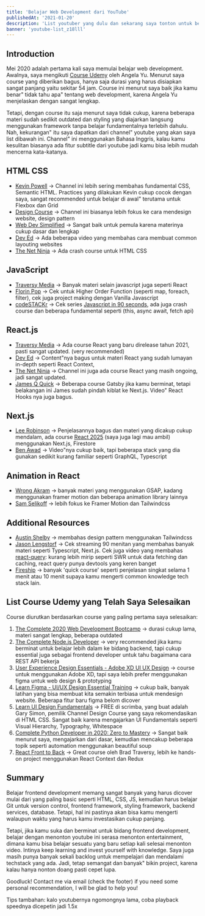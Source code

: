 ```yaml
---
title: 'Belajar Web Development dari YouTube'
publishedAt: '2021-01-20'
description: 'List youtuber yang dulu dan sekarang saya tonton untuk belajar membuat website.'
banner: 'youtube-list_z18lll'
---
```


## Introduction

Mei 2020 adalah pertama kali saya memulai belajar web development. Awalnya, saya mengikuti [Course Udemy](https://www.udemy.com/course/the-complete-web-development-bootcamp/) oleh Angela Yu. Menurut saya course yang diberikan bagus, hanya saja durasi yang harus disiapkan sangat panjang yaitu sekitar 54 jam. Course ini menurut saya baik jika kamu benar" tidak tahu apa" tentang web development, karena Angela Yu menjelaskan dengan sangat lengkap.

Tetapi, dengan course itu saja menurut saya tidak cukup, karena beberapa materi sudah sedikit outdated dan styling yang diajarkan langsung menggunakan framework tanpa belajar fundamentalnya terlebih dahulu. Nah, kekurangan" itu saya dapatkan dari channel" youtube yang akan saya list dibawah ini. Channel" ini menggunakan Bahasa Inggris, kalau kamu kesulitan biasanya ada fitur subtitle dari youtube jadi kamu bisa lebih mudah mencerna kata-katanya.

## HTML CSS

- [Kevin Powell](https://www.youtube.com/channel/UCJZv4d5rbIKd4QHMPkcABCw) → Channel ini lebih sering membahas fundamental CSS, Semantic HTML. Practices yang dilakukan Kevin cukup cocok dengan saya, sangat recommended untuk belajar di awal" terutama untuk Flexbox dan Grid
- [Design Course](https://www.youtube.com/channel/UCVyRiMvfUNMA1UPlDPzG5Ow) → Channel ini biasanya lebih fokus ke cara mendesign website, design pattern
- [Web Dev Simplified](https://www.youtube.com/channel/UCFbNIlppjAuEX4znoulh0Cw) → Sangat baik untuk pemula karena materinya cukup dasar dan lengkap
- [Dev Ed](https://www.youtube.com/c/DevEd/videos) → Ada beberapa video yang membahas cara membuat common layouting websites
- [The Net Ninja](https://www.youtube.com/c/TheNetNinja/featured) → Ada crash course untuk HTML CSS

## JavaScript

- [Traversy Media](https://www.youtube.com/channel/UC29ju8bIPH5as8OGnQzwJyA) → Banyak materi selain javascript juga seperti React
- [Florin Pop](https://www.youtube.com/channel/UCeU-1X402kT-JlLdAitxSMA) → Cek untuk Higher Order Function (seperti map, foreach, filter), cek juga project making dengan Vanilla Javascript
- [codeSTACKr](https://www.youtube.com/c/codeSTACKr/videos) → Cek series [Javascript in 90 seconds](https://www.youtube.com/watch?v=bGDK1rpykOQ), ada juga crash course dan beberapa fundamental seperti (this, async await, fetch api)

## React.js

- [Traversy Media](https://www.youtube.com/channel/UC29ju8bIPH5as8OGnQzwJyA) → Ada course React yang baru direlease tahun 2021, pasti sangat updated. (very recommended)
- [Dev Ed](https://www.youtube.com/c/DevEd/videos) → Content"nya bagus untuk materi React yang sudah lumayan in-depth seperti React Context,
- [The Net Ninja](https://www.youtube.com/c/TheNetNinja/featured) → Channel ini juga ada course React yang masih ongoing, jadi sangat updated.
- [James Q Quick](https://www.youtube.com/channel/UC-T8W79DN6PBnzomelvqJYw) → Beberapa course Gatsby jika kamu berminat, tetapi belakangan ini James sudah pindah kiblat ke Next.js. Video" React Hooks nya juga bagus.

## Next.js

- [Lee Robinson](https://www.youtube.com/channel/UCZMli3czZnd1uoc1ShTouQw) → Penjelasannya bagus dan materi yang dicakup cukup mendalam, ada course [React 2025](https://www.youtube.com/watch?v=JCOPVq2AYXc&list=PL6bwFJ82M6FXgctyoWXqj7H0GK8_YIeF1) (saya juga lagi mau ambil) menggunakan Next.js, Firestore
- [Ben Awad](https://www.youtube.com/channel/UC-8QAzbLcRglXeN_MY9blyw) → Video"nya cukup baik, tapi beberapa stack yang dia gunakan sedikit kurang familiar seperti GraphQL, Typescript

## Animation in React

- [Wrong Akram](https://www.youtube.com/channel/UCqrxiLP9RHz2GxDJaZuTRBw) → banyak materi yang menggunakan GSAP, kadang menggunakan framer motion dan beberapa animation library lainnya
- [Sam Selikoff](https://www.youtube.com/c/SamSelikoff/videos) → lebih fokus ke Framer Motion dan Tailwindcss

## Additional Resources

- [Austin Shelby](https://www.youtube.com/channel/UCGyjrq09z9tblkAzvsHtHtg) → membahas design pattern menggunakan Tailwindcss
- [Jason Lengstorf](https://www.youtube.com/channel/UCnty0z0pNRDgnuoirYXnC5A) → Cek streaming 90 menitan yang membahas banyak materi seperti Typescript, Next.js. Cek juga video yang membahas [react-query](https://www.youtube.com/watch?v=DocXo3gqGdI&t=3837s): kurang lebih mirip seperti SWR untuk data fetching dan caching, react query punya devtools yang keren banget
- [Fireship](https://www.youtube.com/channel/UCsBjURrPoezykLs9EqgamOA) → banyak 'quick course' seperti penjelasan singkat selama 1 menit atau 10 menit supaya kamu mengerti common knowledge tech stack lain.

## List Course Udemy yang Telah Saya Selesaikan

Course diurutkan berdasarkan course yang paling pertama saya selesaikan:

1. [The Complete 2020 Web Development Bootcamp](https://www.udemy.com/course/the-complete-web-development-bootcamp/) → durasi cukup lama, materi sangat lengkap, beberapa outdated
2. [The Complete Node.js Developer](https://www.udemy.com/course/the-complete-nodejs-developer-course-2/) → very recommended jika kamu berminat untuk belajar lebih dalam ke bidang backend, tapi cukup essential juga sebagai frontend developer untuk tahu bagaimana cara REST API bekerja
3. [User Experience Design Essentials - Adobe XD UI UX Design](https://www.udemy.com/course/ui-ux-web-design-using-adobe-xd/) → course untuk menggunakan Adobe XD, tapi saya lebih prefer menggunakan figma untuk web design & prototyping
4. [Learn Figma - UI/UX Design Essential Training](https://www.udemy.com/course/learn-figma/) → cukup baik, banyak latihan yang bisa membuat kita semakin terbiasa untuk mendesign website. Beberapa fitur baru figma belom dicover
5. [Learn UI Design Fundamentals](https://www.google.com/url?sa=t&rct=j&q=&esrc=s&source=web&cd=&cad=rja&uact=8&ved=2ahUKEwju3-Lv1KnuAhWCX3wKHff6BmQQFjAAegQIAhAC&url=https%3A%2F%2Fscrimba.com%2Flearn%2Fdesign&usg=AOvVaw0APhC4yWLlXDOfQk0cDMAO) → FREE di scrimba, yang buat adalah Gary Simon, pemilik Channel Design Course yang saya rekomendasikan di HTML CSS. Sangat baik karena mengajarkan UI Fundamentals seperti Visual Hierarchy, Typography, Whitespace
6. [Complete Python Developer in 2020: Zero to Mastery](https://www.udemy.com/course/complete-python-developer-zero-to-mastery/) → Sangat baik menurut saya, mengajarkan dari dasar, kemudian mencakup beberapa topik seperti automation menggunakan beautiful soup
7. [React Front to Back](https://www.udemy.com/course/modern-react-front-to-back/) → Great course oleh Brad Traversy, lebih ke hands-on project menggunakan React Context dan Redux

## Summary

Belajar frontend development memang sangat banyak yang harus dicover mulai dari yang paling basic seperti HTML, CSS, JS, kemudian harus belajar Git untuk version control, frontend framework, styling framework, backend services, database. Tetapi, hal ini pastinya akan bisa kamu mengerti walaupun waktu yang harus kamu investasikan cukup panjang.

Tetapi, jika kamu suka dan berminat untuk bidang frontend development, belajar dengan menonton youtube ini serasa menonton entertainment, dimana kamu bisa belajar sesuatu yang baru setiap kali selesai menonton video. Intinya keep learning and invest yourself with knowledge. Saya juga masih punya banyak sekali backlog untuk mempelajari dan mendalami techstack yang ada. Jadi, tetap semangat dan banyak" bikin project, karena kalau hanya nonton doang pasti cepet lupa.

Goodluck! Contact me via email (check the footer) if you need some personal recommendation, I will be glad to help you!

Tips tambahan: kalo youtubernya ngomongnya lama, coba playback speednya dicepetin jadi 1.5x
